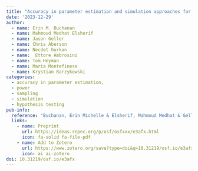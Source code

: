 ```yaml
---
title: "Accuracy in parameter estimation and simulation approaches for sample size planning with multiple stimuli"
date: '2023-12-29'
author:
  - name: Erin M. Buchanan 
  - name: Mahmoud Medhat Elsherif
  - name: Jason Geller
  - name: Chris Aberson
  - name: Necdet Gurkan
  - name:  Ettore Ambrosini
  - name: Tom Heyman
  - name: Maria Montefinese
  - name: Krystian Barzykowski
categories: 
  - accuracy in parameter estimation,
  - power
  - sampling
  - simulation
  - hypothesis testing
pub-info:
  reference: "Buchanan, Erin Michelle & Elsherif, Mahmoud Medhat & Geller, Jason & Aberson, Chris & Gurkan, Necdet & Ambrosini, Ettore & Heyman, Tom & Montefinese, Maria & vanpaemel, wolf & Barzykowski, Krystian,.(2023). Accuracy in parameter estimation and simulation approaches for sample size planning with multiple stimuli. OSF Preprints e3afx, Center for Open Science."
  links:
    - name: Preprint
      url: https://ideas.repec.org/p/osf/osfxxx/e3afx.html
      icon: fa-solid fa-file-pdf
    - name: Add to Zotero
      url: https://www.zotero.org/save?type=doi&q=10.31219/osf.io/e3afx
      icon: ai ai-zotero
doi: 10.31219/osf.io/e3afx
---
```

